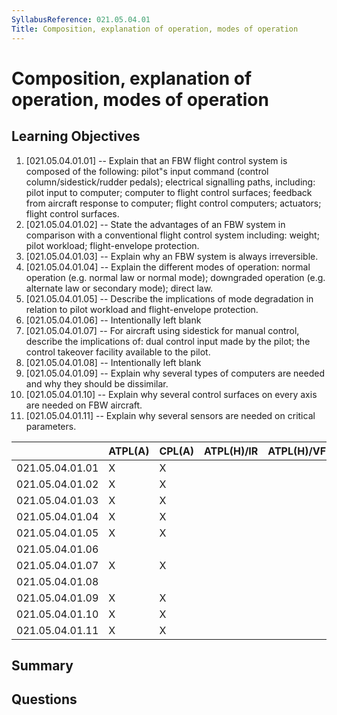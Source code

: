 ```yaml
---
SyllabusReference: 021.05.04.01
Title: Composition, explanation of operation, modes of operation
---
```


# Composition, explanation of operation, modes of operation

## Learning Objectives

1. [021.05.04.01.01] -- Explain that an FBW flight control system is composed of
   the following: pilot"s input command (control column/sidestick/rudder
   pedals); electrical signalling paths, including: pilot input to computer;
   computer to flight control surfaces; feedback from aircraft response to
   computer; flight control computers; actuators; flight control surfaces.
2. [021.05.04.01.02] -- State the advantages of an FBW system in comparison with
   a conventional flight control system including: weight; pilot workload;
   flight-envelope protection.
3. [021.05.04.01.03] -- Explain why an FBW system is always irreversible.
4. [021.05.04.01.04] -- Explain the different modes of operation: normal
   operation (e.g. normal law or normal mode); downgraded operation (e.g.
   alternate law or secondary mode); direct law.
5. [021.05.04.01.05] -- Describe the implications of mode degradation in
   relation to pilot workload and flight-envelope protection.
6. [021.05.04.01.06] -- Intentionally left blank
7. [021.05.04.01.07] -- For aircraft using sidestick for manual control,
   describe the implications of: dual control input made by the pilot; the
   control takeover facility available to the pilot.
8. [021.05.04.01.08] -- Intentionally left blank
9. [021.05.04.01.09] -- Explain why several types of computers are needed and
   why they should be dissimilar.
10. [021.05.04.01.10] -- Explain why several control surfaces on every axis are
    needed on FBW aircraft.
11. [021.05.04.01.11] -- Explain why several sensors are needed on critical
    parameters.

|                 | ATPL(A) | CPL(A) | ATPL(H)/IR | ATPL(H)/VFR | CPL(H) | IR  | CBIR(A) |
| --------------- | ------- | ------ | ---------- | ----------- | ------ | --- | ------- |
| 021.05.04.01.01 | X       | X      |            |             |        |     |         |
| 021.05.04.01.02 | X       | X      |            |             |        |     |         |
| 021.05.04.01.03 | X       | X      |            |             |        |     |         |
| 021.05.04.01.04 | X       | X      |            |             |        |     |         |
| 021.05.04.01.05 | X       | X      |            |             |        |     |         |
| 021.05.04.01.06 |         |        |            |             |        |     |         |
| 021.05.04.01.07 | X       | X      |            |             |        |     |         |
| 021.05.04.01.08 |         |        |            |             |        |     |         |
| 021.05.04.01.09 | X       | X      |            |             |        |     |         |
| 021.05.04.01.10 | X       | X      |            |             |        |     |         |
| 021.05.04.01.11 | X       | X      |            |             |        |     |         |

## Summary

## Questions

